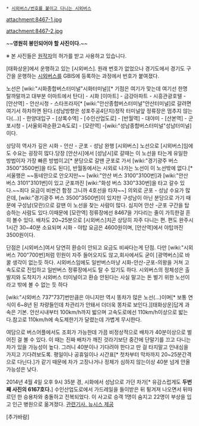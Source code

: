  * [[시외버스/번호를 붙이고 다니는 시외버스]]

attachment:8467-1.jpg

attachment:8467-2.jpg

~~'''영원히 봉인되어야 할 사진이다.'''~~

※ 본 사진들은 [http://blog.naver.com/trainmaster1 원작자]의 허가를 받고 사용하고 있습니다.

[태화상운]에서 운행하고 있는 [시외버스]. 원래 번호가 없었으나 경기도에서 경기도 구간을 운행하는 [[시외버스]]를 GBIS에 등록하는 과정에서 번호가 붙여졌다.

노선은 [wiki:"시화종합버스터미널"시화터미널][* 기점은 여기가 맞는데 여기선 한명 탈까말까고 대부분 이마트에서 탄다] - 시화 [이마트] - 금강아파트 - 시흥관광호텔 - [안산역] - 안산시청 - 스타프라자[* [wiki:"안산종합버스터미널"안산터미널]로 갈려면 여기서 하차하면 된다.(성남방향은 성포주공4단지)정작 터미널앞 정류장은 멈추지 않는다(...)] - 한양대입구 - [상록수역] - [수인산업도로] - [반월역] - 대야미 - [산본역] - 군포시청 - [서울외곽순환고속도로] - [모란역] -[wiki:"성남종합버스터미널"성남터미널] 이다.

상당히 역사가 깊은 시화 - 안산 - 군포 - 성남  완행 [시외버스] 노선으로 [시외버스]임에도 수요는 굉장히 많다.당장 [안산시]에서 [성남시]로 갈때는 이 노선을 타는게 유일한 방법이자 가장 빠른 방법이고[* 분당으로 갈땐 군포로 가서 [wiki:"경기광주 버스 3500"3500번]을 타도 된다], 반월동에서는 시외로 나가는 노선이 이 노선밖에 없다.[* 서울행은 ~~동네안으로 안오지만~~ [wiki:"안산 버스 3100"3100번]과 [wiki:"안산 버스 3101"3101번]이 있고 군포까진 [wiki:"화성 버스 330"330번]을 타고 갈수 있다.~~죄다 요금이 비싼건 함정 그니까 4호선을 타자~~] 의외로 군포 - 성남 수요가 많은데, [wiki:"경기광주 버스 3500"3500번]이 있지만 구성남이 아닌 분당으로 가기 때문에 구성남(모란)으로 갈땐 이 노선을 찾는 사람이 많다. 심지어 안산 -군포 구간을 탑승하는 사람도 있다.이때문에 [모란역] 정류장에선 8467을 기다리는 줄이 가득한걸 흔히 볼수 있다. 배차도 20~25분으로 [시외버스]치곤 상당히 자주 다니는 편.
편도 완주시 1시간 30~40분 소요되며 시화 - 야탑 요금은 4600원이며, [안산역]에서 야탑까진 3500원이다.

단점은 [시외버스]여서 당연히 환승이 안되고 요금도 비싸다는게 단점. 다만 [wiki:"시외버스 700"700번]처럼 민원이 자주 들어오지도 않고,회사에서도 굳이 [광역버스]로 바꿀 생각이 없는듯 하다. 시외버스임에도 일반버스마냥 시화-안산-군포-의왕을 거쳐 고속도로로 진입하고 일반버스 정류장에서도 탈 수 있기도 하다. 시외버스의 정체성은 출발지와 도착지가 시외버스 터미널이고 환승 안된다는 사실 말고는 돈 벌기 위한 노선이라고 밖에 볼 수 없는 듯 하다

[wiki:"시외버스 737"737]번만큼은 아니지만 역시 똥차가 많은 노선(...)이며[* 보통 연식이 6~8년 된 차량들인데 차관리가 안돼서 더더욱 똥차로 보인다.][태화상운]답게 과속은 기본. 안산시내부터 100km/h까지 밟으며 고속도로에선 110km/h이상으로 밟는다.참고로 110km/h에 속도제한기가 달렸는데 가볍게 무시한다.

여담으로 버스어플에서도 조회가 가능한데 가끔 비정상적으로 배차가 40분이상으로 벌어진 걸 볼 수 있다. 이 때는 진짜 배차가 깨진 것라기보단 중간에 단말기를 끄고 다니는 차가 있을 가능성이 높다. 그러니 40분이나 기다려야 한다고 딴 걸 타지말고 인내심을 가지고 기다려보도록. 평일이나 공휴일이나 시간표[* 첫차부터 막차까지 20~25분간격으로 다닌다.]가 같기 때문에 차가 고장나거나 정체가 심하지 않는이상 40분 넘게 안올 가능성은 낮다.

2014년 4월 4일 오후 9시 35분 경, 시화에서 성남으로 가던 차가[* 유감스럽게도 '''두번째 사진의 6167호다.'''] 수인산업도로에서 가드레일을 들이받은 뒤 튕겨져 나오면서 뒤따르던 한 승용차와 충돌하고 전복되었다. 이 사고로 승객 1명이 숨지고 22명이 부상을 입고 인근 병원으로 옮겨졌다.
[http://news.naver.com/main/read.nhn?mode=LSD&mid=sec&sid1=102&oid=003&aid=0005775900 관련기사. 뉴시스 제공]

[추가바람]

